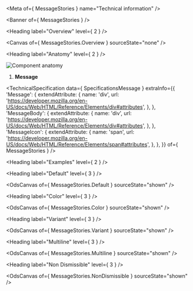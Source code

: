
<Meta of={ MessageStories } name="Technical information" />

<Banner of={ MessageStories } />

<Heading label="Overview" level={ 2 } />

<Canvas of={ MessageStories.Overview } sourceState="none" />

<Heading label="Anatomy" level={ 2 } />

![Component anatomy](components/message/anatomy-tech.png "Component anatomy")

1. **Message**

<TechnicalSpecification
  data={ SpecificationsMessage }
  extraInfo={{
    'Message': {
      extendAttribute: {
        name: 'div',
        url: 'https://developer.mozilla.org/en-US/docs/Web/HTML/Reference/Elements/div#attributes',
      },
    },
    'MessageBody': {
      extendAttribute: {
        name: 'div',
        url: 'https://developer.mozilla.org/en-US/docs/Web/HTML/Reference/Elements/div#attributes',
      },
    },
    'MessageIcon': {
      extendAttribute: {
        name: 'span',
        url: 'https://developer.mozilla.org/en-US/docs/Web/HTML/Reference/Elements/span#attributes',
      },
    },
  }}
  of={ MessageStories } />

<Heading label="Examples" level={ 2 } />

<Heading label="Default" level={ 3 } />

<OdsCanvas of={ MessageStories.Default } sourceState="shown" />

<Heading label="Color" level={ 3 } />

<OdsCanvas of={ MessageStories.Color } sourceState="shown" />

<Heading label="Variant" level={ 3 } />

<OdsCanvas of={ MessageStories.Variant } sourceState="shown" />

<Heading label="Multiline" level={ 3 } />

<OdsCanvas of={ MessageStories.Multiline } sourceState="shown" />

<Heading label="Non Dismissible" level={ 3 } />

<OdsCanvas of={ MessageStories.NonDismissible } sourceState="shown" />
